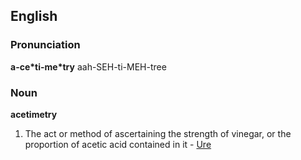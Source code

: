 ==English==

===Pronunciation===
'''a-ce*ti-me*try'''
aah-SEH-ti-MEH-tree

===Noun===
'''acetimetry'''

# The act or method of ascertaining the strength of vinegar, or the proportion of acetic acid contained in it - [[Ure]]